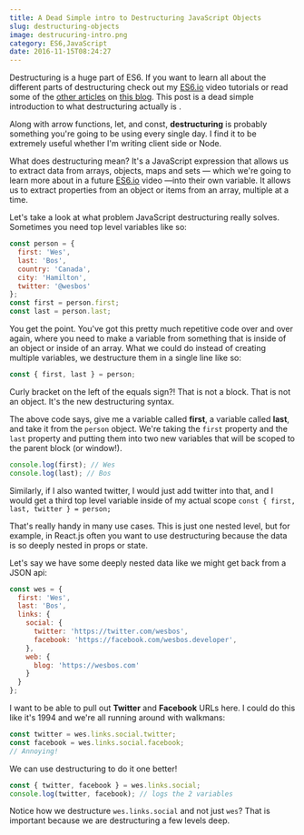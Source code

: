 ```yaml
---
title: A Dead Simple intro to Destructuring JavaScript Objects
slug: destructuring-objects
image: destrucuring-intro.png
category: ES6,JavaScript
date: 2016-11-15T08:24:27
---
```


Destructuring is a huge part of ES6. If you want to learn all about the different parts of destructuring check out my <a href="https://ES6.io">ES6.io</a> video tutorials or read some of the <a href="http://wesbos.com/destructuring-default-values/">other articles</a> on <a href="http://wesbos.com/destructuring-renaming/">this blog</a>. This post is a dead simple introduction to what destructuring actually is .

Along with arrow functions, let, and const, <strong>destructuring</strong> is probably something you're going to be using every single day. I find it to be extremely useful whether I'm writing client side or Node.

What does destructuring mean? It's a JavaScript expression that allows us to extract data from arrays, objects, maps and sets — which we're going to learn more about in a future <a href="https://ES6.io">ES6.io</a> video —into their own variable. It allows us to extract properties from an object or items from an array, multiple at a time.

Let's take a look at what problem JavaScript destructuring really solves. Sometimes you need top level variables like so:


```js
const person = {
  first: 'Wes',
  last: 'Bos',
  country: 'Canada',
  city: 'Hamilton',
  twitter: '@wesbos'
};
const first = person.first;
const last = person.last;
```

You get the point. You've got this pretty much repetitive code over and over again, where you need to make a variable from something that is inside of an object or inside of an array. What we could do instead of creating multiple variables, we destructure them in a single line like so:


```js
const { first, last } = person;
```

Curly bracket on the left of the equals sign?! That is not a block. That is not an object. It's the new destructuring syntax.

The above code says, give me a variable called <strong>first</strong>, a variable called <strong>last</strong>, and take it from the <code>person</code> object. We're taking the <code>first</code> property and the <code>last</code> property and putting them into two new variables that will be scoped to the parent block (or window!).


```js
console.log(first); // Wes
console.log(last); // Bos
```

Similarly, if I also wanted twitter, I would just add twitter into that, and I would get a third top level variable inside of my actual scope <code>const { first, last, twitter } = person;</code>

That's really handy in many use cases. This is just one nested level, but for example, in React.js often you want to use destructuring because the data is so deeply nested in props or state.

Let's say we have some deeply nested data like we might get back from a JSON api:


```js
const wes = {
  first: 'Wes',
  last: 'Bos',
  links: {
    social: {
      twitter: 'https://twitter.com/wesbos',
      facebook: 'https://facebook.com/wesbos.developer',
    },
    web: {
      blog: 'https://wesbos.com'
    }
  }
};
```

I want to be able to pull out <strong>Twitter</strong> and <strong>Facebook</strong> URLs here. I could do this like it's 1994 and we're all running around with walkmans:


```js
const twitter = wes.links.social.twitter;
const facebook = wes.links.social.facebook;
// Annoying!
```

We can use destructuring to do it one better!


```js
const { twitter, facebook } = wes.links.social;
console.log(twitter, facebook); // logs the 2 variables 
```

Notice how we destructure <code>wes.links.social</code> and not just <code>wes</code>? That is important because we are destructuring a few levels deep.
